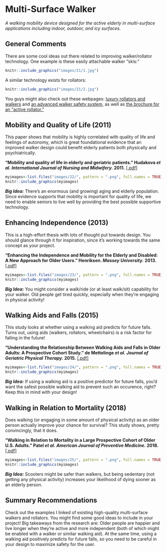 # Multi-Surface Walker {-#walker}

*A walking mobility device designed for the active elderly in multi-surface applications including indoor, outdoor, and icy surfaces.*

## General Comments {-#generalwalker}

There are some cool ideas out there related to improving walker/rollator technology. One example is these easily attachable walker "skis:"

```r
knitr::include_graphics("images/21/1.jpg")
```

A similar technology exists for rollators:

```r
knitr::include_graphics("images/21/2.jpg")
```

You guys might also check out these webpages: [luxury rollators and walkers](https://www.elderluxe.com/mobility/walkers-and-rollators/) and [an advanced walker safety system](https://techcrunch.com/2014/01/07/sentry-scientific-wants-to-remake-walker-tech-to-keep-seniors-safe-and-on-the-go/?source=gravity), as well as [the brochure for an "active rollator."](https://drive.google.com/file/d/1VOEt8hXgqrycTXxwV3bqeLXFfIrpnoc_/view?usp=sharing)

## Mobility and Quality of Life (2011) {-#mobilityqol}

This paper shows that mobility is highly correlated with quality of life and feelings of autonomy, which is great foundational evidence that an improved walker design could benefit elderly patients both physically and psychiatrically.

**"Mobility and quality of life in elderly and geriatric patients." Hudakova *et al.* *International Journal of Nursing and Midwifery.* 2011.** [[.pdf]](https://drive.google.com/file/d/10ttgaJteWNEqiZ98xzR5MTG904RExFQC/view?usp=sharing)


```r
myimages<-list.files("images/22/", pattern = ".png", full.names = TRUE)
knitr::include_graphics(myimages)
```

***Big Idea:*** There's an enormous (and growing) aging and elderly population. Since evidence supports that mobility is important for quality of life, we need to enable seniors to live well by providing the best possible supportive technology.


## Enhancing Independence (2013) {-#enind}

This is a high-effort thesis with lots of thought put towards design. You should glance through it for inspiration, since it's working towards the same concept as your project.


**"Enhancing the Independence and Mobility for the Elderly and Disabled: A New Approach for Older Users." Henriksen. *Massey University.* 2013.** [[.pdf]](https://drive.google.com/file/d/183FypA8c0j51KkuCh2qViU8jLOfhQtbU/view?usp=sharing)


```r
myimages<-list.files("images/23/", pattern = ".png", full.names = TRUE)
knitr::include_graphics(myimages)
```

***Big Idea:*** You might consider a walk/ride (or at least walk/sit) capability for your walker. Old people get tired quickly, especially when they're engaging in physical activity!


## Walking Aids and Falls (2015) {-#falls}

This study looks at whether using a walking aid predicts for future falls. Turns out, using aids (walkers, rollators, wheelchairs) is a risk factor for falling in the future!

**"Understanding the Relationship Between Walking Aids and Falls in Older Adults: A Prospective Cohort Study." de Mettelinge *et al.* *Journal of Geriatric Physical Therapy.* 2015.** [[.pdf]](https://drive.google.com/file/d/1jGY6zmxQik-o4YGRsad9jCM9q-_X7JbA/view?usp=sharing)


```r
myimages<-list.files("images/24/", pattern = ".png", full.names = TRUE)
knitr::include_graphics(myimages)
```

***Big Idea:*** If using a walking aid is a positive predictor for future falls, you'd want the safest possible walking aid to prevent such an occurence, right? Keep this in mind with your design!

## Walking in Relation to Mortality (2018) {-#walkingmortality}

Does walking (or engaging in some amount of physical activity) as an older person actually improve your chance for survival? This study shows, pretty convincingly, that it does.

**"Walking in Relation to Mortality in a Large Prospective Cohort of Older U.S. Adults." Patel *et al.* *American Journal of Preventive Medicine.* 2018.** [[.pdf]](https://drive.google.com/file/d/1GrEBME9hAZcGPHuo0gO3t9rCLpynxmii/view?usp=sharing)

```r
myimages<-list.files("images/25/", pattern = ".png", full.names = TRUE)
knitr::include_graphics(myimages)
```

***Big Idea:*** Scooters might be safer than walkers, but being sedentary (not getting any physical activity) increases your likelihood of dying sooner as an elderly person.


## Summary Recommendations {-#summarywalker}

Check out the examples I linked of existing high-quality multi-surface walkers and rollators. You might find some good ideas to include in your project! Big takeaways from the research are: Older people are happier and live longer when they're active and more independent (both of which might be enabled with a walker or similar walking aid). At the same time, using a walking aid positively predicts for future falls, so you need to be careful in your design to maximize safety for the user.


